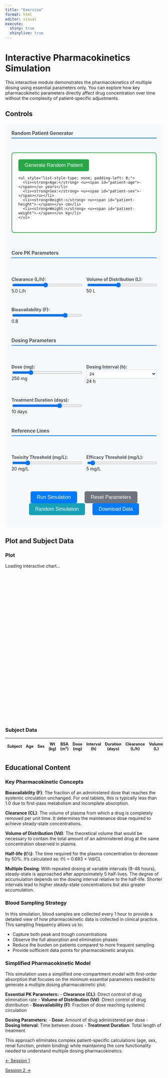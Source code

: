 ```yaml
---
title: "Exercise"
format: html
editor: visual
execute:
  shiny: true
  shinylive: true
---
```


# Interactive Pharmacokinetics Simulation

This interactive module demonstrates the pharmacokinetics of multiple dosing using essential parameters only. You can explore how key pharmacokinetic parameters directly affect drug concentration over time without the complexity of patient-specific adjustments.

## Controls

::: {.pk-controls}

### Random Patient Generator
::: {.patient-generator}
<div style="margin-bottom: 20px;">
  <button id="generate-patient-btn" onclick="generateRandomPatient()">Generate Random Patient</button>
  <div id="patient-info" style="margin-top: 15px;">
    <ul style="list-style-type: none; padding-left: 0;">
      <li><strong>Age:</strong> <u><span id="patient-age">-</span></u> years</li>
      <li><strong>Sex:</strong> <u><span id="patient-sex">-</span></u></li>
      <li><strong>Height:</strong> <u><span id="patient-height">-</span></u> cm</li>
      <li><strong>Weight:</strong> <u><span id="patient-weight">-</span></u> kg</li>
    </ul>
  </div>
</div>
:::

### Core PK Parameters
::: {.pk-properties}
::: {.control-group}
<label for="clearance-slider">Clearance (L/h):</label>
<input type="range" id="clearance-slider" min="0.5" max="10.0" value="5.0" step="0.1">
<span id="clearance-value">5.0</span> L/h
:::

::: {.control-group}
<label for="volume-slider">Volume of Distribution (L):</label>
<input type="range" id="volume-slider" min="10" max="100" value="50" step="5">
<span id="volume-value">50</span> L
:::

::: {.control-group}
<label for="bioavailability-slider">Bioavailability (F):</label>
<input type="range" id="bioavailability-slider" min="0.1" max="1.0" value="0.8" step="0.05">
<span id="bioavailability-value">0.8</span>
:::
:::

### Dosing Parameters
::: {.dosing-properties}
::: {.control-group}
<label for="dose-slider">Dose (mg):</label>
<input type="range" id="dose-slider" min="1" max="1000" value="250" step="1">
<span id="dose-value">250</span> mg
:::

::: {.control-group}
<label for="interval-slider">Dosing Interval (h):</label>
<select id="interval-slider">
  <option value="1">1</option>
  <option value="2">2</option>
  <option value="4">4</option>
  <option value="6">6</option>
  <option value="8">8</option>
  <option value="12">12</option>
  <option value="18">18</option>
  <option value="24" selected>24</option>
  <option value="36">36</option>
  <option value="48">48</option>
</select>
<span id="interval-value">24</span> h
:::

::: {.control-group}
<label for="duration-slider">Treatment Duration (days):</label>
<input type="range" id="duration-slider" min="1" max="14" value="10" step="1">
<span id="duration-value">10</span> days
:::
:::

### Reference Lines
::: {.reference-properties}
::: {.control-group}
<label for="toxicity-slider">Toxicity Threshold (mg/L):</label>
<input type="range" id="toxicity-slider" min="0" max="100" value="20" step="1">
<span id="toxicity-value">20</span> mg/L
:::

::: {.control-group}
<label for="efficacy-slider">Efficacy Threshold (mg/L):</label>
<input type="range" id="efficacy-slider" min="0" max="100" value="5" step="0.5">
<span id="efficacy-value">5</span> mg/L
:::
:::

::: {.simulation-buttons}
<button id="simulate-btn" onclick="runSimulation()">Run Simulation</button>
<button id="reset-btn" onclick="resetSimulation()">Reset Parameters</button>
<button id="random-btn" onclick="randomizeParameters()">Random Simulation</button>
<button id="download-btn" onclick="downloadData()">Download Data</button>
:::

:::

## Plot and Subject Data

::: {.panel-tabset}

### Plot

::: {#concentration-plot style="width: 100%; height: 500px;"}
<div id="chart-fallback">
  <p>Loading interactive chart...</p>
  <canvas id="pk-chart" width="800" height="400"></canvas>
</div>
:::

### Subject Data

::: {#subject-table}
<table id="pk-table" class="table table-striped">
<thead>
<tr>
<th>Subject</th>
<th>Age</th>
<th>Sex</th>
<th>Wt (kg)</th>
<th>BSA (m²)</th>
<th>Dose (mg)</th>
<th>Interval (h)</th>
<th>Duration (days)</th>
<th>Clearance (L/h)</th>
<th>Volume (L)</th>
<th>Bioavailability</th>
<th>Half-life (h)</th>
<th>AUC<sub>0-24h</sub></th>
<th>C<sub>max</sub></th>
</tr>
</thead>
<tbody id="pk-table-body">
</tbody>
</table>
:::

:::

## Educational Content

### Key Pharmacokinetic Concepts

**Bioavailability (F)**: The fraction of an administered dose that reaches the systemic circulation unchanged. For oral tablets, this is typically less than 1.0 due to first-pass metabolism and incomplete absorption.

**Clearance (CL)**: The volume of plasma from which a drug is completely removed per unit time. It determines the maintenance dose required to achieve steady-state concentrations.

**Volume of Distribution (Vd)**: The theoretical volume that would be necessary to contain the total amount of an administered drug at the same concentration observed in plasma.

**Half-life (t½)**: The time required for the plasma concentration to decrease by 50%. It's calculated as: t½ = 0.693 × Vd/CL

**Multiple Dosing**: With repeated dosing at variable intervals (8-48 hours), steady-state is approached after approximately 5 half-lives. The degree of accumulation depends on the dosing interval relative to the half-life. Shorter intervals lead to higher steady-state concentrations but also greater accumulation.

### Blood Sampling Strategy

In this simulation, blood samples are collected every 1 hour to provide a detailed view of how pharmacokinetic data is collected in clinical practice. This sampling frequency allows us to:

- Capture both peak and trough concentrations
- Observe the full absorption and elimination phases
- Reduce the burden on patients compared to more frequent sampling
- Provide sufficient data points for pharmacokinetic analysis

### Simplified Pharmacokinetic Model

This simulation uses a simplified one-compartment model with first-order absorption that focuses on the minimum essential parameters needed to generate a multiple dosing pharmacokinetic plot:

**Essential PK Parameters:**
- **Clearance (CL)**: Direct control of drug elimination rate
- **Volume of Distribution (Vd)**: Direct control of drug distribution
- **Bioavailability (F)**: Fraction of dose reaching systemic circulation

**Dosing Parameters:**
- **Dose**: Amount of drug administered per dose
- **Dosing Interval**: Time between doses
- **Treatment Duration**: Total length of treatment

This approach eliminates complex patient-specific calculations (age, sex, renal function, protein binding) while maintaining the core functionality needed to understand multiple dosing pharmacokinetics.

<style>
.pk-controls {
  display: flex;
  flex-direction: column;
  gap: 30px;
  margin: 20px 0;
  padding: 20px;
  background-color: #f8f9fa;
  border-radius: 8px;
}

.pk-controls h3 {
  margin: 0 0 15px 0;
  color: #495057;
  font-size: 1.1em;
  border-bottom: 2px solid #007bff;
  padding-bottom: 5px;
}

.patient-generator {
  background-color: #fff;
  border: 2px solid #28a745;
  border-radius: 8px;
  padding: 20px;
  margin-bottom: 25px;
}

.patient-generator button {
  background-color: #28a745;
  color: white;
  border: none;
  border-radius: 5px;
  padding: 10px 20px;
  font-size: 16px;
  cursor: pointer;
  transition: background-color 0.3s;
}

.patient-generator button:hover {
  background-color: #218838;
}

#patient-info ul {
  margin-top: 15px;
}

#patient-info li {
  margin: 5px 0;
  font-size: 14px;
}

.pk-properties, .dosing-properties, .reference-properties {
  display: grid;
  grid-template-columns: repeat(auto-fit, minmax(200px, 1fr));
  gap: 15px;
}

.control-group select {
  width: 100%;
  padding: 5px;
  border: 1px solid #ced4da;
  border-radius: 4px;
  background-color: white;
}

.control-group {
  display: flex;
  flex-direction: column;
  gap: 5px;
}

.control-group label {
  font-weight: bold;
  color: #495057;
}

.control-group input[type="range"] {
  width: 100%;
}

.simulation-buttons {
  text-align: center;
  margin: 20px 0;
}

.simulation-buttons button {
  margin: 0 10px;
  padding: 10px 20px;
  background-color: #007bff;
  color: white;
  border: none;
  border-radius: 5px;
  cursor: pointer;
  font-size: 16px;
}

.simulation-buttons button:hover {
  background-color: #0056b3;
}

#reset-btn {
  background-color: #6c757d;
}

#reset-btn:hover {
  background-color: #545b62;
}

#random-btn {
  background-color: #17a2b8;
}

#random-btn:hover {
  background-color: #138496;
}

.table {
  font-size: 0.9em;
}

@media (max-width: 768px) {
  .pk-properties, .dosing-properties, .reference-properties {
    grid-template-columns: 1fr;
  }
}
</style>

<script>
// Global variables
let subjects = [];
let timePoints = [];
let canvas = null;
let ctx = null;

// Patient data
let currentPatient = {
  age: 35,
  sex: 'Male',
  height: 170,
  weight: 70
};

// PK Model parameters
const baseParams = {
  clearance: 5.0,      // L/h
  volume: 50.0,        // L
  ka: 1.2,             // absorption rate constant (1/h)
  dose: 250,           // mg
  bioavailability: 0.8,
  interval: 24,        // dosing interval (h)
  numDoses: 10
};

// Initialize the simulation
function initializeSimulation() {
  // Generate time points (0 to 240 hours, every 1 hour)
  timePoints = [];
  for (let t = 0; t <= 240; t += 1) {
    timePoints.push(t);
  }
  
  // Initialize canvas
  canvas = document.getElementById('pk-chart');
  if (canvas) {
    ctx = canvas.getContext('2d');
    canvas.width = 800;
    canvas.height = 400;
  }
  
  // Run initial simulation
  runSimulation();
}

// Generate subjects with patient-specific parameters
function generateSubjects() {
  // Base PK parameters from sliders
  const baseClearance = parseFloat(document.getElementById('clearance-slider')?.value || 5.0);
  const baseVolume = parseFloat(document.getElementById('volume-slider')?.value || 50.0);
  const bioavailability = parseFloat(document.getElementById('bioavailability-slider')?.value || 0.8);
  
  // Calculate patient-specific clearance based on demographics
  // Using Cockcroft-Gault-like equation principles for clearance scaling
  const { age, sex, height, weight } = currentPatient;
  
  // Clearance adjustment factors
  let clearanceAdjustment = 1.0;
  
  // Age factor (decreases with age)
  if (age > 65) {
    clearanceAdjustment *= (1 - (age - 65) * 0.01); // 1% decrease per year over 65
  }
  
  // Sex factor (males typically have ~15% higher clearance)
  if (sex === 'Male') {
    clearanceAdjustment *= 1.15;
  }
  
  // Weight factor (normalized to 70kg)
  const weightFactor = weight / 70;
  clearanceAdjustment *= Math.pow(weightFactor, 0.75); // Allometric scaling
  
  const clearance = baseClearance * clearanceAdjustment;
  
  // Volume of distribution as ratio incorporating patient parameters
  // Using body surface area and lean body mass concepts
  const bsa = Math.sqrt((height * weight) / 3600); // Mosteller formula for BSA
  const standardBsa = 1.73; // Standard BSA in m²
  const bsaRatio = bsa / standardBsa;
  
  // Volume adjustment based on body size
  const volume = baseVolume * bsaRatio;
  
  // Dosing parameters
  const dose = parseFloat(document.getElementById('dose-slider')?.value || 250);
  const interval = parseFloat(document.getElementById('interval-slider')?.value || 24);
  const duration = parseFloat(document.getElementById('duration-slider')?.value || 10);
  
  subjects = [];
  
  // Calculate number of doses based on duration
  const numDoses = Math.ceil((duration * 24) / interval);
  
  // Calculate half-life
  const halfLife = 0.693 * volume / clearance;
  
  subjects.push({
    id: 1,
    // Patient demographics
    age: age,
    sex: sex,
    height: height,
    weight: weight,
    bsa: bsa,
    // Core PK parameters (patient-adjusted)
    dose: dose,
    clearance: clearance,
    volume: volume,
    bioavailability: bioavailability,
    // Dosing parameters
    interval: interval,
    duration: duration,
    numDoses: numDoses,
    // Calculated parameters
    halfLife: halfLife,
    concentrations: [],
    auc: 0,
    cmax: 0
  });
}

// Box-Muller transformation for normal random numbers
function randomNormal() {
  let u = 0, v = 0;
  while(u === 0) u = Math.random();
  while(v === 0) v = Math.random();
  return Math.sqrt(-2.0 * Math.log(u)) * Math.cos(2.0 * Math.PI * v);
}

// Generate random patient with demographics
function generateRandomPatient() {
  // Generate random values
  const age = Math.floor(Math.random() * (90 - 18 + 1)) + 18;
  const sex = Math.random() < 0.5 ? "Male" : "Female";
  const height = Math.floor(Math.random() * (200 - 140 + 1)) + 140;
  const weight = Math.floor(Math.random() * (140 - 40 + 1)) + 40;

  // Update global patient data
  currentPatient = { age, sex, height, weight };

  // Update the UI
  document.getElementById('patient-age').innerText = age;
  document.getElementById('patient-sex').innerText = sex;
  document.getElementById('patient-height').innerText = height;
  document.getElementById('patient-weight').innerText = weight;

  // Store in localStorage
  localStorage.setItem('currentPatient', JSON.stringify(currentPatient));
  
  // Recalculate and update simulation with new patient-specific parameters
  runSimulation();
}

// One-compartment PK model with first-order absorption and multiple dosing
function calculateConcentration(subject, time) {
  const { clearance, volume, dose, bioavailability, interval, numDoses } = subject;
  const ke = clearance / volume;  // elimination rate constant
  const ka = baseParams.ka;
  const tau = interval;
  
  let concentration = 0;
  
  // Calculate contribution from each dose
  for (let n = 0; n < numDoses; n++) {
    const doseTime = n * tau;
    if (time >= doseTime) {
      const timeSinceDose = time - doseTime;
      // One-compartment model with first-order absorption
      const conc = (dose * bioavailability * ka / volume) * 
                   (Math.exp(-ke * timeSinceDose) - Math.exp(-ka * timeSinceDose)) / 
                   (ka - ke);
      concentration += conc;
    }
  }
  
  return Math.max(0, concentration);
}

// Run the simulation
function runSimulation() {
  generateSubjects();
  
  // Calculate concentrations for each subject
  subjects.forEach(subject => {
    subject.concentrations = timePoints.map(time => calculateConcentration(subject, time));
    
    // Calculate AUC for first 24 hours (steady-state)
    const startIdx = timePoints.findIndex(t => t >= 216); // Day 9 start
    const endIdx = timePoints.findIndex(t => t >= 240);   // Day 10 end
    if (startIdx !== -1 && endIdx !== -1) {
      subject.auc = trapezoidalRule(
        timePoints.slice(startIdx, endIdx), 
        subject.concentrations.slice(startIdx, endIdx)
      );
    }
    
    // Find Cmax in steady-state period
    if (startIdx !== -1 && endIdx !== -1) {
      subject.cmax = Math.max(...subject.concentrations.slice(startIdx, endIdx));
    }
  });
  
  // Update chart and table
  drawChart();
  updateTable();
}

// Trapezoidal rule for AUC calculation
function trapezoidalRule(timeArray, concArray) {
  let auc = 0;
  for (let i = 1; i < timeArray.length; i++) {
    const dt = timeArray[i] - timeArray[i-1];
    const avgConc = (concArray[i] + concArray[i-1]) / 2;
    auc += dt * avgConc;
  }
  return auc;
}

// Simple canvas-based chart drawing
function drawChart() {
  if (!ctx || !canvas) return;
  
  // Clear canvas
  ctx.clearRect(0, 0, canvas.width, canvas.height);
  
  // Chart dimensions
  const margin = { top: 40, right: 40, bottom: 60, left: 80 };
  const width = canvas.width - margin.left - margin.right;
  const height = canvas.height - margin.top - margin.bottom;
  
  // Find scales
  const maxTime = Math.max(...timePoints);
  const rawMaxConc = Math.max(...subjects.flatMap(s => s.concentrations));
  // Fixed y-axis range: always 0 to 100 mg/L
  const maxConc = 100;
  
  // Draw background
  ctx.fillStyle = '#f8f9fa';
  ctx.fillRect(margin.left, margin.top, width, height);
  
  // Draw grid lines
  ctx.strokeStyle = '#e9ecef';
  ctx.lineWidth = 1;
  for (let i = 0; i <= 10; i++) {
    const x = margin.left + (i / 10) * width;
    const y = margin.top + (i / 10) * height;
    
    // Vertical lines
    ctx.beginPath();
    ctx.moveTo(x, margin.top);
    ctx.lineTo(x, margin.top + height);
    ctx.stroke();
    
    // Horizontal lines
    ctx.beginPath();
    ctx.moveTo(margin.left, y);
    ctx.lineTo(margin.left + width, y);
    ctx.stroke();
  }
  
  // Draw axes
  ctx.strokeStyle = '#000';
  ctx.lineWidth = 2;
  ctx.beginPath();
  ctx.moveTo(margin.left, margin.top);
  ctx.lineTo(margin.left, margin.top + height);
  ctx.lineTo(margin.left + width, margin.top + height);
  ctx.stroke();
  
  // Draw reference lines (toxicity and efficacy thresholds)
  const toxicityThreshold = parseFloat(document.getElementById('toxicity-slider')?.value || 20);
  const efficacyThreshold = parseFloat(document.getElementById('efficacy-slider')?.value || 5);
  
  if (toxicityThreshold > 0 && toxicityThreshold <= maxConc) {
    const toxicityY = margin.top + height - (toxicityThreshold / maxConc) * height;
    ctx.strokeStyle = '#dc3545'; // Red for toxicity
    ctx.lineWidth = 2;
    ctx.setLineDash([5, 5]); // Dashed line
    ctx.beginPath();
    ctx.moveTo(margin.left, toxicityY);
    ctx.lineTo(margin.left + width, toxicityY);
    ctx.stroke();
    
    // Label for toxicity line
    ctx.fillStyle = '#dc3545';
    ctx.font = '12px Arial';
    ctx.textAlign = 'left';
    ctx.fillText(`Toxicity (${toxicityThreshold} mg/L)`, margin.left + 10, toxicityY - 5);
  }
  
  if (efficacyThreshold > 0 && efficacyThreshold <= maxConc) {
    const efficacyY = margin.top + height - (efficacyThreshold / maxConc) * height;
    ctx.strokeStyle = '#28a745'; // Green for efficacy
    ctx.lineWidth = 2;
    ctx.setLineDash([5, 5]); // Dashed line
    ctx.beginPath();
    ctx.moveTo(margin.left, efficacyY);
    ctx.lineTo(margin.left + width, efficacyY);
    ctx.stroke();
    
    // Label for efficacy line
    ctx.fillStyle = '#28a745';
    ctx.font = '12px Arial';
    ctx.textAlign = 'left';
    ctx.fillText(`Efficacy (${efficacyThreshold} mg/L)`, margin.left + 10, efficacyY - 5);
  }
  
  // Reset line dash for other drawings
  ctx.setLineDash([]);
  
  // Draw concentration profile for single subject
  const singleSubjectColor = '#007bff'; // Blue color for single subject
  
  subjects.forEach((subject, subjectIndex) => {
    ctx.strokeStyle = singleSubjectColor;
    ctx.lineWidth = 3; // Thicker line for better visibility
    ctx.beginPath();
    
    let firstPoint = true;
    for (let i = 0; i < timePoints.length; i++) {
      const x = margin.left + (timePoints[i] / maxTime) * width;
      const y = margin.top + height - (subject.concentrations[i] / maxConc) * height;
      
      if (firstPoint) {
        ctx.moveTo(x, y);
        firstPoint = false;
      } else {
        ctx.lineTo(x, y);
      }
    }
    ctx.stroke();
    
    // Draw data points to show 1-hour sampling
    ctx.fillStyle = singleSubjectColor;
    for (let i = 0; i < timePoints.length; i++) {
      const x = margin.left + (timePoints[i] / maxTime) * width;
      const y = margin.top + height - (subject.concentrations[i] / maxConc) * height;
      
      ctx.beginPath();
      ctx.arc(x, y, 4, 0, 2 * Math.PI);
      ctx.fill();
    }
  });
  
  // Add labels
  ctx.fillStyle = '#000';
  ctx.font = '14px Arial';
  
  // X-axis label
  ctx.textAlign = 'center';
  ctx.fillText('Time (hours)', margin.left + width/2, canvas.height - 10);
  
  // Y-axis label
  ctx.save();
  ctx.translate(20, margin.top + height/2);
  ctx.rotate(-Math.PI/2);
  ctx.textAlign = 'center';
  ctx.fillText('Concentration (mg/L)', 0, 0);
  ctx.restore();
  
  // Title
  ctx.textAlign = 'center';
  ctx.font = 'bold 16px Arial';
  ctx.fillText('Plasma Concentration-Time Profile (Blood Samples Every 4 Hours)', canvas.width/2, 25);
  
  // Add axis ticks and values
  ctx.font = '12px Arial';
  ctx.textAlign = 'center';
  
  // X-axis ticks
  for (let i = 0; i <= 10; i++) {
    const x = margin.left + (i / 10) * width;
    const timeValue = (i / 10) * maxTime;
    ctx.fillText(Math.round(timeValue), x, margin.top + height + 20);
  }
  
  // Y-axis ticks
  ctx.textAlign = 'right';
  for (let i = 0; i <= 5; i++) {
    const y = margin.top + height - (i / 5) * height;
    const concValue = (i / 5) * maxConc;
    ctx.fillText(concValue.toFixed(1), margin.left - 10, y + 4);
  }
}

// Update the subjects table
function updateTable() {
  const tbody = document.getElementById('pk-table-body');
  if (!tbody) return;
  
  tbody.innerHTML = '';
  
  subjects.forEach(subject => {
    const row = tbody.insertRow();
    row.innerHTML = `
      <td>${subject.id}</td>
      <td>${subject.age}</td>
      <td>${subject.sex}</td>
      <td>${subject.weight}</td>
      <td>${subject.bsa ? subject.bsa.toFixed(2) : 'N/A'}</td>
      <td>${subject.dose}</td>
      <td>${subject.interval}</td>
      <td>${subject.duration}</td>
      <td>${subject.clearance.toFixed(2)}</td>
      <td>${subject.volume.toFixed(1)}</td>
      <td>${subject.bioavailability.toFixed(2)}</td>
      <td>${subject.halfLife.toFixed(1)}</td>
      <td>${subject.auc.toFixed(1)}</td>
      <td>${subject.cmax.toFixed(2)}</td>
    `;
  });
}

// Download data functionality
function downloadData() {
  // Prepare the data for download
  const data = {
    timestamp: new Date().toISOString(),
    parameters: {
      clearance: parseFloat(document.getElementById('clearance-slider')?.value || 5.0),
      volume: parseFloat(document.getElementById('volume-slider')?.value || 50.0),
      bioavailability: parseFloat(document.getElementById('bioavailability-slider')?.value || 0.8),
      dose: parseFloat(document.getElementById('dose-slider')?.value || 250),
      interval: parseFloat(document.getElementById('interval-slider')?.value || 24),
      duration: parseFloat(document.getElementById('duration-slider')?.value || 10),
      toxicityThreshold: parseFloat(document.getElementById('toxicity-slider')?.value || 20),
      efficacyThreshold: parseFloat(document.getElementById('efficacy-slider')?.value || 5)
    },
    timePoints: timePoints,
    subjects: subjects.map(subject => ({
      id: subject.id,
      concentrations: subject.concentrations,
      halfLife: subject.halfLife,
      auc: subject.auc,
      cmax: subject.cmax
    }))
  };
  
  // Create downloadable file
  const dataStr = JSON.stringify(data, null, 2);
  const dataBlob = new Blob([dataStr], { type: 'application/json' });
  
  // Create download link
  const link = document.createElement('a');
  link.href = URL.createObjectURL(dataBlob);
  link.download = `pk_simulation_data_${new Date().toISOString().split('T')[0]}.json`;
  
  // Trigger download
  document.body.appendChild(link);
  link.click();
  document.body.removeChild(link);
  
  // Also download plot as image
  downloadPlotImage();
}

// Download plot as image
function downloadPlotImage() {
  if (!canvas) return;
  
  // Create download link for canvas image
  const link = document.createElement('a');
  link.href = canvas.toDataURL('image/png');
  link.download = `pk_simulation_plot_${new Date().toISOString().split('T')[0]}.png`;
  
  // Trigger download
  document.body.appendChild(link);
  link.click();
  document.body.removeChild(link);
}

// Reset parameters to defaults
function resetSimulation() {
  const sliderDefaults = {
    // Core PK parameters
    'clearance-slider': 5.0,
    'volume-slider': 50,
    'bioavailability-slider': 0.8,
    // Dosing parameters
    'dose-slider': 250,
    'interval-slider': 24,
    'duration-slider': 10,
    // Reference lines
    'toxicity-slider': 20,
    'efficacy-slider': 5
  };
  
  Object.entries(sliderDefaults).forEach(([id, value]) => {
    const element = document.getElementById(id);
    if (element) {
      element.value = value;
    }
  });
  
  updateSliderValues();
  runSimulation();
}

// Randomize parameters for interesting simulations
function randomizeParameters() {
  // Define parameter ranges for randomization
  const randomParams = {
    // Core PK parameters - reasonable clinical ranges
    'clearance-slider': { min: 1.0, max: 8.0 },
    'volume-slider': { min: 20, max: 80 },
    'bioavailability-slider': { min: 0.4, max: 1.0 },
    // Dosing parameters
    'dose-slider': { min: 100, max: 400 },
    'interval-slider': { min: 8, max: 36 },
    'duration-slider': { min: 3, max: 14 }
  };
  
  // Randomize core PK and dosing parameters
  Object.entries(randomParams).forEach(([id, range]) => {
    const element = document.getElementById(id);
    if (element) {
      const randomValue = Math.random() * (range.max - range.min) + range.min;
      // Round to appropriate precision based on parameter type
      let finalValue;
      if (id === 'clearance-slider' || id === 'bioavailability-slider') {
        finalValue = Math.round(randomValue * 10) / 10; // 1 decimal place
      } else {
        finalValue = Math.round(randomValue); // integers
      }
      element.value = finalValue;
    }
  });
  
  // Generate reference lines ensuring toxicity > efficacy
  const efficacyMin = 2;
  const efficacyMax = 50;  // Increased to allow higher efficacy thresholds
  const efficacyThreshold = Math.round((Math.random() * (efficacyMax - efficacyMin) + efficacyMin) * 2) / 2; // Round to 0.5
  
  // Toxicity should be at least 5 mg/L higher than efficacy, up to 100 mg/L
  const toxicityMin = efficacyThreshold + 5;
  const toxicityMax = 100;  // Increased to match new maximum
  const toxicityThreshold = Math.round(Math.random() * (toxicityMax - toxicityMin) + toxicityMin);
  
  const efficacyElement = document.getElementById('efficacy-slider');
  const toxicityElement = document.getElementById('toxicity-slider');
  
  if (efficacyElement) efficacyElement.value = efficacyThreshold;
  if (toxicityElement) toxicityElement.value = toxicityThreshold;
  
  updateSliderValues();
  runSimulation();
}

// Update slider value displays
function updateSliderValues() {
  const updates = [
    // Core PK parameters
    { slider: 'clearance-slider', display: 'clearance-value' },
    { slider: 'volume-slider', display: 'volume-value' },
    { slider: 'bioavailability-slider', display: 'bioavailability-value' },
    // Dosing parameters
    { slider: 'dose-slider', display: 'dose-value' },
    { slider: 'duration-slider', display: 'duration-value' },
    // Reference lines
    { slider: 'toxicity-slider', display: 'toxicity-value' },
    { slider: 'efficacy-slider', display: 'efficacy-value' }
  ];
  
  updates.forEach(update => {
    const slider = document.getElementById(update.slider);
    const display = document.getElementById(update.display);
    if (slider && display) {
      display.textContent = slider.value;
    }
  });
  
  // Handle interval dropdown separately
  const intervalSelect = document.getElementById('interval-slider');
  const intervalDisplay = document.getElementById('interval-value');
  if (intervalSelect && intervalDisplay) {
    intervalDisplay.textContent = intervalSelect.value;
  }
}

// Initialize when DOM is loaded
document.addEventListener('DOMContentLoaded', function() {
  // Initialize patient data from localStorage or defaults
  const savedPatient = localStorage.getItem('currentPatient');
  if (savedPatient) {
    currentPatient = JSON.parse(savedPatient);
  }
  
  // Update patient display
  document.getElementById('patient-age').innerText = currentPatient.age;
  document.getElementById('patient-sex').innerText = currentPatient.sex;
  document.getElementById('patient-height').innerText = currentPatient.height;
  document.getElementById('patient-weight').innerText = currentPatient.weight;
  
  // Add event listeners to sliders
  const sliderIds = [
    // Core PK parameters
    'clearance-slider', 'volume-slider', 'bioavailability-slider',
    // Dosing parameters
    'dose-slider', 'duration-slider',
    // Reference lines
    'toxicity-slider', 'efficacy-slider'
  ];
  
  sliderIds.forEach(id => {
    const slider = document.getElementById(id);
    if (slider) {
      slider.addEventListener('input', function() {
        updateSliderValues();
        // Redraw chart when reference line sliders change
        if (id === 'toxicity-slider' || id === 'efficacy-slider') {
          drawChart();
        } else {
          // Recalculate simulation for PK parameter changes
          runSimulation();
        }
      });
    }
  });
  
  // Handle interval dropdown separately (it already has onchange attribute)
  const intervalSelect = document.getElementById('interval-slider');
  if (intervalSelect) {
    intervalSelect.addEventListener('change', function() {
      updateSliderValues();
      runSimulation();
    });
  }
  
  // Initialize the simulation
  updateSliderValues();
  setTimeout(initializeSimulation, 100);  // Small delay to ensure DOM is ready
});
</script>

::::: {.d-flex .justify-content-between .border-top .pt-4 .mt-4}
<div>

[← Session 1](index.qmd){.btn .btn-outline-primary}

</div>

<div>

[Session 2 →](../session_02/index.qmd){.btn .btn-outline-primary}

</div>
:::::
